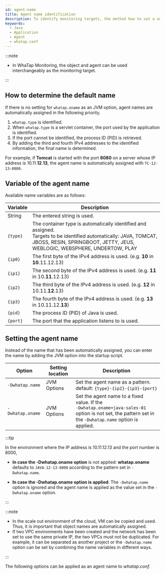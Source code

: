 ```yaml
---
id: agent-name
title: Agent name identification
description: To identify monitoring targets, the method how to set a unique identifier for the application server is provided. It is required to identify application servers among the monitoring target systems. You can see automatic naming based on the data such as server type and IP. Otherwise, you can manually set the agent name through the whatap.conf file or JVM options.
keywords:
  - Java
  - Application
  - Agent
  - whatap.conf
---
```



<Apmnamedescription />


<Agentnamewarning />

:::note

- In WhaTap Monitoring, the object and agent can be used interchangeably as the monitoring target.

:::

## How to determine the default name

If there is no setting for `whatap.oname` as an JVM option, agent names are automatically assigned in the following priority.

1. `whatap.type` is identified.
2. When `whatap.type` is a servlet container, the port used by the application is identified.
3. If the port cannot be identified, the process ID (PID) is retrieved.
4. By adding the third and fourth IPv4 addresses to the identified information, the final name is determined.

For example, if **Tomcat** is started with the port **8080** on a server whose IP address is 10.11.**12**.**13**, the agent name is automatically assigned with `TC-12-13-8080`.

## Variable of the agent name

Available name variables are as follows:

| Variable | Description                                                                                                                                                                                         |
| -------- | --------------------------------------------------------------------------------------------------------------------------------------------------------------------------------------------------- |
| String   | The entered string is used.                                                                                                                                                                         |
| `{type}` | The container type is automatically identified and assigned. <br/> Targets to be identified automatically: JAVA, TOMCAT, JBOSS, RESIN, SPRINGBOOT, JETTY, JEUS, WEBLOGIC, WEBSPHERE, UNDERTOW, PLAY |
| `{ip0}`  | The first byte of the IPv4 address is used. (e.g. **10** in **10**.11.12.13)                                                                                                                        |
| `{ip1}`  | The second byte of the IPv4 address is used. (e.g. **11** in 10.**11**.12.13)                                                                                                                       |
| `{ip2}`  | The third byte of the IPv4 address is used. (e.g. **12** in 10.11.**12**.13)                                                                                                                        |
| `{ip3}`  | The fourth byte of the IPv4 address is used. (e.g. **13** in 10.11.12.**13**)                                                                                                                       |
| `{pid}`  | The process ID (PID) of Java is used.                                                                                                                                                               |
| `{port}` | The port that the application listens to is used.                                                                                                                                                   |

## Setting the agent name

Instead of the name that has been automatically assigned, you can enter the name by adding the JVM option into the startup script.

<div class="c4-name">

| Option           | Setting location   | Description                                                                                                                                                             |
| ---------------- | ------------------ | ----------------------------------------------------------------------------------------------------------------------------------------------------------------------- |
| `-Dwhatap.name`  | JVM Options        | Set the agent name as a pattern. <br/>default: `{type}-{ip2}-{ip3}-{port}`                                                                                              |
| `-Dwhatap.oname` | JVM Options        | Set the agent name to a fixed value. If the <br/>`-Dwhatap.oname=java-sales-01` <br/> option is not set, the pattern set in the `-Dwhatap.name` option is applied.<br/> |

</div>

:::tip

In the environment where the IP address is 10.11.12.13 and the port number is 8000,

- **In case the -Dwhatap.oname option** is not applied: **whatap.oname** defaults to `JAVA-12-13-8000` according to the pattern set in `-Dwhatap.name`.

- **In case the -Dwhatap.oname option is applied**: The `-Dwhatap.name` option is ignored and the agent name is applied as the value set in the `-Dwhatap.oname` option.

:::

:::note

- In the scale out environment of the cloud, VM can be copied and used. Thus, it is important that object names are automatically assigned.
- If two VPC environments have been created and the network has been set to use the same private IP, the two VPCs must not be duplicated. For example, it can be separated as another project or the `-Dwhatap.name` option can be set by combining the name variables in different ways.

:::

The following options can be applied as an agent name to *whatap.conf*.


<Javaagentname />

<OkindNodename />
